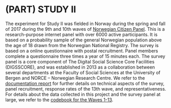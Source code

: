# (PART) STUDY II 

The experiment for Study II was fielded in Norway during the spring and fall of 2017 during the 9th and 10th waves of [Norwegian Citizen Panel](https://www.uib.no/medborger). This is a research-purpose internet panel with over 6000 active participants. 
It is based on a probability sample of the general Norwegian population above the age of 18 drawn from the Norwegian National Registry.
The survey is based on a online questionnaire with postal recruitment. 
Panel members complete a questionnaire three times a year of 15 minutes each. 
The survey panel is a core component of The Digital Social Science Core Facilities (DIGSSCORE), and  was established in 2013 as a collaboration between several departments at the Faculty of Social Sciences at the University of Bergen and NORCE -- Norwegian Research Centre.
We refer to the [documentation report](Data/ncp-wave13-documentation.pdf) for further details on technical aspects of the survey, panel recruitment, response rates of the 13th wave, and representativeness. 
For details about the data collected in this project and the survey panel at large, we refer to the [codebook for the Waves 1-13](Data/ncp-wave13-codebook.pdf).

